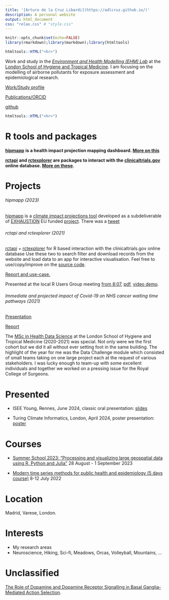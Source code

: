 ```yaml
---
title: '[Arturo de la Cruz Libardi](https://adlcruz.github.io/)'
description: A personal website
output: html_document
css: "relax.css" # "style.css"
---
```


```r
knitr::opts_chunk$set(echo=FALSE)
library(rmarkdown);library(markdown);library(htmltools)
```

```r
htmltools::HTML("<hr>")
```

Work and study in the [*Environment and Health Modelling (EHM) Lab*](https://www.lshtm.ac.uk/research/centres-projects-groups/ehm-lab) at the [London School of Hygiene and Tropical Medicine](https://www.lshtm.ac.uk). I am focusing on the modelling of airborne pollutants for exposure assessment and epidemiological research.

[Work/Study profile](https://www.lshtm.ac.uk/aboutus/people/de-la-cruz-libardi.arturo)

[Publications/ORCID](https://orcid.org/0009-0001-1543-7999)

[github](https://github.com/AdlCruz "Code")

```r
htmltools::HTML("<hr>")
```

# R tools and packages

[**hipmapp**](https://ehm-lab.github.io/hipmapp/) **is a health impact projection mapping dashboard. [More on this](#hipmapp)**

[**rctapi**](https://adlcruz.github.io/rctapi/) **and [rctexplorer](https://adlcruz.github.io/rctexplorer/) are packages to interact with the [clinicaltrials.gov](https://www.clinicaltrials.gov/) online database. [More on these](#rctgovPacks).**

# Projects

###### hipmapp (2023) {#hipmapp}

[hipmapp](https://ehm-lab.github.io/hipmapp/) is a [climate impact projections tool](https://climate-adapt.eea.europa.eu/en/metadata/tools/exhaustion-health-impact-projections-tool) developed as a subdeliverable of [EXHAUSTION](https://climate-adapt.eea.europa.eu/en/metadata/publications/exhaustion-white-paper-exposure-to-heat-and-air-pollution-in-europe#:~:text=The%20EU%2Dfunded%20EXHAUSTION%20project,pollution%20and%20identify%20adaptation%20strategies) EU funded [project](https://cordis.europa.eu/project/id/820655). There was a [tweet](https://twitter.com/cinea_eu/status/1759871919476576732?ref_src=twsrc%5Etfw%7Ctwcamp%5Etweetembed%7Ctwterm%5E1759871919476576732%7Ctwgr%5E%7Ctwcon%5Es1_&ref_url=file%3A%2F%2F%2FC%3A%2FUsers%2FArturodelaCruz%2FOneDrive20-20London20School20of20Hygiene20and20Tropical20Medicine%2FAreas%2FRDrive%2Fpages_and_apps%2FAdlCruz.github.io%2Findex.html)

###### rctapi and rctexplorer (2021) {#rctgovPakcs}

[rctapi](https://adlcruz.github.io/rctapi/) + [rctexplorer](https://adlcruz.github.io/rctexplorer/) for R based interaction with the clinicaltrials.gov online database Use these two to search filter and download records from the website and load data to an app for interactive visualisation. Feel free to use/copy/improve on the [source code](https://github.com/AdlCruz/rctapi).

[Report and use-case.](assets/deanonlshtmdiss.pdf)\

Presented at the local R Users Group meeting [from 8:07]((https://lshtm.cloud.panopto.eu/Panopto/Pages/Viewer.aspx?id=2ae0141e-9685-4db2-a75f-af5400c191d0)), [pdf](linked_content/pres_RUGrctpkgs_2022/RUG_18Nov22_rct_presentation.pdf), [video demo](https://player.vimeo.com/video/595343322?h=97da0c4bb5).

###### Immediate and projected impact of Covid-19 on NHS cancer waiting time pathways (2021)

[Presentation](https://docs.google.com/presentation/d/1hhb2Vdc4sjZ0h_he6wof5eFAbhWj-NQB/edit#slide=id.p4)

[Report](assets/datachallengeReport.pdf)

The [MSc in Health Data Science](https://www.lshtm.ac.uk/study/courses/masters-degrees/health-data-science) at the London School of Hygiene and Tropical Medicine (2020-2021) was special. Not only were we the first cohort but we did it all without ever setting foot in the same building. The highlight of the year for me was the Data Challenge module which consisted of small teams taking on one large project each at the request of various stakeholders. I was lucky enough to team-up with some excellent individuals and together we worked on a pressing issue for the Royal College of Surgeons.

# Presented

-   ISEE Young, Rennes, June 2024, classic oral presentation: [slides](assets/adlcruz_ISEEYoung_Rennes_June2024.pdf)

-   Turing Climate Informatics, London, April 2024, poster presentation: [poster](assets/poster_turingcliminf_2024/poster_turingcliminf_adlcl.pdf)

# Courses

-   [Summer School 2023: “Processing and visualizing large geospatial data using R, Python and Julia”](https://opengeohub.org/summer-school/opengeohub-summer-school-poznan-2023/) 28 August - 1 September 2023

-   [Modern time series methods for public health and epidemiology (5 days course)](https://www.eepe.org/specialized-1-week-courses/) 8-12 July 2022

# Location

Madrid, Varese, London.

# Interests

-   My research areas
-   Neuroscience, Hiking, Sci-fi, Meadows, Orcas, Volleyball, Mountains, ...

# Unclassified

[The Role of Dopamine and Dopamine Receptor Signalling in Basal Ganglia-Mediated Action Selection](assets/lrpbsckcl.pdf).
